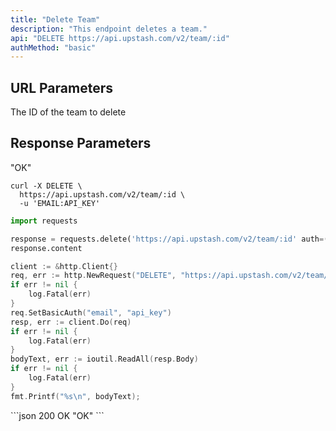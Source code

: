 ```yaml
---
title: "Delete Team"
description: "This endpoint deletes a team."
api: "DELETE https://api.upstash.com/v2/team/:id"
authMethod: "basic"
---
```


## URL Parameters

<ParamField body="team_name" type="string" required>
  The ID of the team to delete
</ParamField>

## Response Parameters

"OK"

<RequestExample>

```shell curl
curl -X DELETE \
  https://api.upstash.com/v2/team/:id \
  -u 'EMAIL:API_KEY'
```

```python Python
import requests

response = requests.delete('https://api.upstash.com/v2/team/:id' auth=('EMAIL', 'API_KEY'))
response.content
```

```go Go
client := &http.Client{}
req, err := http.NewRequest("DELETE", "https://api.upstash.com/v2/team/:id", nil)
if err != nil {
    log.Fatal(err)
}
req.SetBasicAuth("email", "api_key")
resp, err := client.Do(req)
if err != nil {
    log.Fatal(err)
}
bodyText, err := ioutil.ReadAll(resp.Body)
if err != nil {
    log.Fatal(err)
}
fmt.Printf("%s\n", bodyText);
```

</RequestExample>

<ResponseExample>
```json 200 OK
"OK"
```
</ResponseExample>
